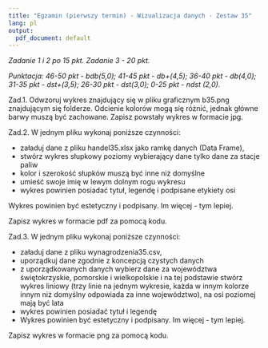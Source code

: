 ---
title: "Egzamin (pierwszy termin) - Wizualizacja danych - Zestaw 35"
lang: pl
output:
  pdf_document: default
---

*Zadanie 1 i 2 po 15 pkt. Zadanie 3 - 20 pkt. *

*Punktacja: 46-50 pkt - bdb(5,0); 41-45 pkt - db+(4,5); 36-40 pkt - db(4,0); 31-35 pkt - dst+(3,5); 26-30 pkt - dst(3,0); 0-25 pkt - ndst (2,0).*  


Zad.1. Odwzoruj wykres znajdujący się w pliku graficznym b35.png znajdującym się folderze. Odcienie kolorów mogą się różnić, jednak główne barwy muszą być zachowane.
Zapisz powstały wykres w formacie jpg.

Zad.2. W jednym pliku wykonaj poniższe czynności:

* załaduj dane z pliku handel35.xlsx jako ramkę danych (Data Frame),
* stwórz wykres słupkowy poziomy wybierający dane tylko dane za stacje paliw
* kolor i szerokość słupków muszą być inne niż domyślne
* umieść swoje imię w lewym dolnym rogu wykresu
* wykres powinien posiadać tytuł, legendę i podpisane etykiety osi

Wykres powinien być estetyczny i podpisany. Im więcej - tym lepiej.

Zapisz wykres w formacie pdf za pomocą kodu.

Zad.3. W jednym pliku wykonaj poniższe czynności:

* załaduj dane z pliku wynagrodzenia35.csv,
* uporządkuj dane zgodnie z koncepcją czystych danych
* z uporządkowanych danych wybierz dane za województwa świętokrzyskie, pomorskie i wielkopolskie i na tej podstawie stwórz wykres liniowy (trzy linie na jednym wykresie, każda w innym kolorze innym niż domyślny odpowiada za inne województwo), na osi poziomej mają być lata
* wykres powinien posiadać tytuł i legendę
* Wykres powinien być estetyczny i podpisany. Im więcej - tym lepiej.

Zapisz wykres w formacie png za pomocą kodu.
